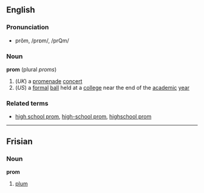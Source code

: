 ==English==
===Pronunciation===
*prŏm, /prɒm/, /prQm/

===Noun===
'''prom''' (plural ''proms'')
#(''UK'') a [[promenade]] [[concert]]
#(''US'') a [[formal]] [[ball]] held at a [[college]] near the end of the [[academic]] [[year]]

===Related terms===
*[[high school prom]], [[high-school prom]], [[highschool prom]]

----
==Frisian==
===Noun===
'''prom'''
# [[plum]]